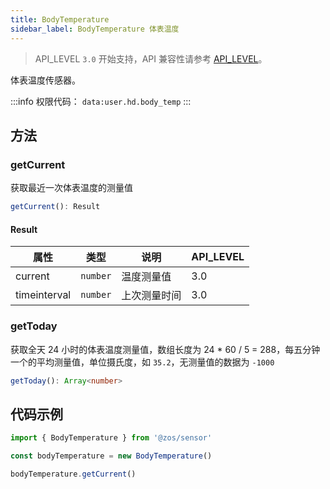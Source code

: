 ```yaml
---
title: BodyTemperature
sidebar_label: BodyTemperature 体表温度
---
```


> API_LEVEL `3.0` 开始支持，API 兼容性请参考 [API_LEVEL](../../../../guides/framework/device/compatibility.md)。

体表温度传感器。

:::info
权限代码： `data:user.hd.body_temp`
:::

## 方法

### getCurrent

获取最近一次体表温度的测量值

```ts
getCurrent(): Result
```

#### Result

| 属性         | 类型                | 说明         | API_LEVEL |
| ------------ | ------------------- | ------------ | --------- |
| current      | <code>number</code> | 温度测量值   | 3.0       |
| timeinterval | <code>number</code> | 上次测量时间 | 3.0       |

### getToday

获取全天 24 小时的体表温度测量值，数组长度为 24 \* 60 / 5 = 288，每五分钟一个的平均测量值，单位摄氏度，如 `35.2`，无测量值的数据为 `-1000`

```ts
getToday(): Array<number>
```

## 代码示例

```js
import { BodyTemperature } from '@zos/sensor'

const bodyTemperature = new BodyTemperature()

bodyTemperature.getCurrent()
```
